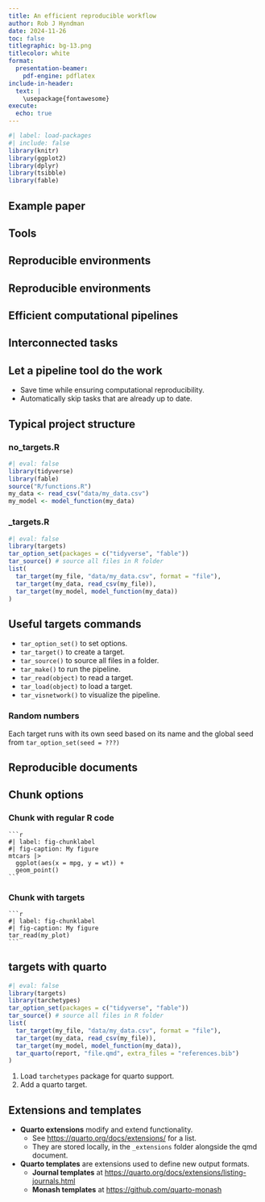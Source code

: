 ```yaml
---
title: An efficient reproducible workflow
author: Rob J Hyndman
date: 2024-11-26
toc: false
titlegraphic: bg-13.png
titlecolor: white
format:
  presentation-beamer:
    pdf-engine: pdflatex
include-in-header:
  text: |
    \usepackage{fontawesome}
execute:
  echo: true
---
```


```r
#| label: load-packages
#| include: false
library(knitr)
library(ggplot2)
library(dplyr)
library(tsibble)
library(fable)
```

## Example paper

\placefig{0}{1.1}{height=8cm}{figs/jors.png}

\begin{textblock}{9}(6.5,1.2)
\begin{block}{}
Hyndman RJ, Rostami-Tabar B (2024) Forecasting interrupted time series, \textit{Journal of the Operational Research Society}, in press.\\\small DOI: \href{http://doi.org/10.1080/01605682.2024.2395315}{10.1080/01605682.2024.2395315}
\end{block}
\end{textblock}
\begin{textblock}{9}(6.5,6.2)\fontsize{14}{14}\sf
\begin{alertblock}{}
\href{https://github.com/bahmanrostamitabar/forecasting_interrupted_time_series}{\faicon{github} bahmanrostamitabar/\\\hspace*{1.7ex} forecasting\_interrupted\_time\_series}
\end{alertblock}
\end{textblock}

## Tools

\placefig{4.5}{1.7}{width=1.8cm}{github-mark}
\placefig{3.65}{3.3}{width=3.5cm}{github}
\placefig{8.65}{1.7}{width=3.5cm}{Rlogo}
\placefig{1.15}{4.8}{width=3.5cm}{renvhex}
\placefig{6.15}{4.8}{width=3.5cm}{targets}
\placefig{11.15}{4.8}{width=3.5cm}{quarto}

## Reproducible environments

\placefig{0.3}{1.25}{height = 6.5cm}{figs/renvhex}

\begin{textblock}{9.5}(6.2, 1.3)
\begin{itemize}\tightlist
\item Creates project-specific R environments.
\item Uses a package cache so you are not repeatedly installing the same packages in multiple projects.
\item Does not ensure R itself, system dependencies or the OS are the same.
\item Not a replacement for Docker or Apptainer.
\end{itemize}
\end{textblock}

## Reproducible environments
\placefig{0.3}{1.25}{height = 6.5cm}{figs/renvhex}

\begin{textblock}{9.5}(6.2, 1.3)
\begin{itemize}\tightlist
\item Can use packages from CRAN, Bioconductor, GitHub, Gitlab, Bitbucket, etc.
\item \texttt{renv::init()} to initialize a new project. 
\item \texttt{renv::snapshot()} to save state of project to \texttt{renv.lock}.
\item \texttt{renv::restore()} to restore project as saved in \texttt{renv.lock}.
\end{itemize}
\end{textblock}

## Efficient computational pipelines

\placefig{0.3}{1.25}{height = 6.5cm}{figs/targets}

\begin{textblock}{9.5}(6.2, 1.3)
\begin{itemize}\tightlist
\item Supports a clean, modular, function-oriented programming style.
\item Learns how your pipeline fits together.
\item Runs only the necessary computation.
\item Abstracts files as R objects.
\item Similar to Makefiles, but with R functions.
\end{itemize}
\end{textblock}

## Interconnected tasks

\only<1>{\placefig{0.5}{2}{width=13cm}{figs/workflow.png}}
\only<2>{\placefig{0.5}{2}{width=13cm}{figs/change.png}}
\only<3>{\placefig{0.5}{2}{width=13cm}{figs/downstream.png}}
\only<4>{\placefig{0.5}{1.1}{width=14cm}{figs/decisions.png}}

\begin{textblock}{15}(0.1,8.7)
\textcolor{gray}{\fontsize{7}{7}\sf Image from https://wlandau.github.io/targets-tutorial}
\end{textblock}

## Let a pipeline tool do the work

\fullwidth{figs/pipeline_graph.png}\vspace*{-0.15cm}

* Save time while ensuring computational reproducibility.
* Automatically skip tasks that are already up to date.

## Typical project structure

### no_targets.R
\vspace*{-0.26cm}

```r
#| eval: false
library(tidyverse)
library(fable)
source("R/functions.R")
my_data <- read_csv("data/my_data.csv")
my_model <- model_function(my_data)
```

\pause

### _targets.R
\vspace*{-0.26cm}

```r
#| eval: false
library(targets)
tar_option_set(packages = c("tidyverse", "fable"))
tar_source() # source all files in R folder
list(
  tar_target(my_file, "data/my_data.csv", format = "file"),
  tar_target(my_data, read_csv(my_file)),
  tar_target(my_model, model_function(my_data))
)
```

## Useful targets commands
\vspace*{-0.3cm}

* `tar_option_set()` to set options.
* `tar_target()` to create a target.
* `tar_source()` to source all files in a folder.
* `tar_make()` to run the pipeline.
* `tar_read(object)` to read a target.
* `tar_load(object)` to load a target.
* `tar_visnetwork()` to visualize the pipeline.

\vspace*{0.2cm}\pause

### Random numbers
\vspace*{-0.15cm}

Each target runs with its own seed based on its name and the global seed from `tar_option_set(seed = ???)`


## Reproducible documents

\placefig{0.3}{1.25}{height = 6.5cm}{figs/quarto}

\begin{textblock}{9.5}(6.2, 1.1)
\fontsize{14}{15}\sf
\begin{itemize}\tightlist
\item Generalization of Rmarkdown (not dependent on R)
\item Supports R, Python, Javascript and Julia chunks by using either `knitr`, `jupyter` or `ObservableJS` engines.
\item Consistent yaml header and chunk options.
\item Many output formats, and many options for customizing format.
\item Uses pandoc templates for extensions
\end{itemize}
\end{textblock}

\placefig{5}{7.3}{width=10cm}{figs/qmd.png}

## Chunk options

### Chunk with regular R code

````verbatim
```r
#| label: fig-chunklabel
#| fig-caption: My figure
mtcars |>
  ggplot(aes(x = mpg, y = wt)) +
  geom_point()
```
````

\pause

### Chunk with targets

````verbatim
```r
#| label: fig-chunklabel
#| fig-caption: My figure
tar_read(my_plot)
```
````

\only<3>{\begin{textblock}{6}(9,.1)
\begin{alertblock}{}
Reference the figure using \texttt{@fig-chunklabel}.
\end{alertblock}
\end{textblock}}

## targets with quarto

```r
#| eval: false
library(targets)
library(tarchetypes)
tar_option_set(packages = c("tidyverse", "fable"))
tar_source() # source all files in R folder
list(
  tar_target(my_file, "data/my_data.csv", format = "file"),
  tar_target(my_data, read_csv(my_file)),
  tar_target(my_model, model_function(my_data)),
  tar_quarto(report, "file.qmd", extra_files = "references.bib")
)
```

1. Load `tarchetypes` package for quarto support.
2. Add a quarto target.

## Extensions and templates
\fontsize{13}{17}\sf

* **Quarto extensions** modify and extend functionality. 
  * See <https://quarto.org/docs/extensions/> for a list.
  * They are stored locally, in the `_extensions` folder alongside the qmd document.
* **Quarto templates** are extensions used to define new output formats.
  * **Journal templates** at <https://quarto.org/docs/extensions/listing-journals.html>
  * **Monash templates** at <https://github.com/quarto-monash>

